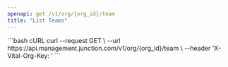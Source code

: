 ```yaml
---
openapi: get /v1/org/{org_id}/team
title: "List Teams"
---
```



<OrgManagementAPI />


<RequestExample>
```bash cURL
curl --request GET \
  --url https://api.management.junction.com/v1/org/{org_id}/team \
  --header 'X-Vital-Org-Key: <api-key>'
```
</RequestExample>

